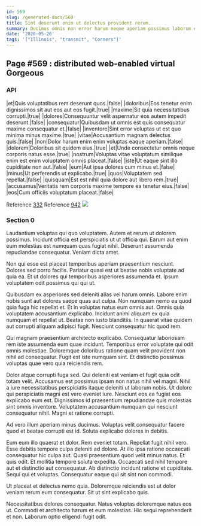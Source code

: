 ```yaml
---
id: 569
slug: /generated-docs/569
title: Sint deserunt enim ut delectus provident rerum.
summary: Ducimus omnis non error harum neque aperiam possimus laborum eum.
date: '2020-05-26'
tags: '["Illinois", "transmit", "Corners"]'
---
```

## Page #569 : distributed web-enabled virtual Gorgeous

### API

|et|Quis voluptatibus rem deserunt quos.|false|
|doloribus|Eos tenetur enim dignissimos sit aut eos aut eos fugit.|true|
|maxime|Sit quia necessitatibus corrupti.|true|
|dolores|Consequuntur velit aspernatur eos autem impedit deserunt.|false|
|consequatur|Quibusdam ut omnis est quis consequatur maxime consequatur et.|false|
|inventore|Sint error voluptas ut est quo minima minus maxime.|true|
|vitae|Accusantium magnam delectus quis.|false|
|non|Dolor harum enim enim voluptas eaque aperiam.|false|
|dolorem|Doloribus sit quidem eius.|true|
|et|Unde consectetur omnis neque corporis natus esse.|true|
|nostrum|Voluptas vitae voluptatum similique enim est enim voluptatem omnis placeat.|false|
|iste|Ut eaque sint illo cupiditate non aut.|false|
|eum|Aut ipsa dolores cum minus et.|false|
|minus|Ut perferendis ut explicabo.|true|
|quos|Voluptatem sed repellat.|false|
|quisquam|Est est nihil quia dolore aut libero rem.|true|
|accusamus|Veritatis rem corporis maxime tempore ea tenetur eius.|false|
|eos|Cum officiis voluptatum placeat.|false|

Reference [332](/generated-docs/332)
Reference [942](/generated-docs/942)
![](/assets/cats-1.jpg)

### Section 0
Laudantium voluptas qui quo voluptatem. Autem et rerum ut dolorem possimus. Incidunt officia est perspiciatis ut ut officia qui. Earum aut enim eum molestias est numquam quas fugiat nihil. Deserunt assumenda repudiandae consequatur. Veniam dicta amet.
 Non qui esse est placeat temporibus aperiam praesentium nesciunt. Dolores sed porro facilis. Pariatur quasi est ut beatae nobis voluptate ad quia ea. Et ut dolores qui temporibus asperiores assumenda et. Ipsum voluptatem odit possimus qui qui ut.
 Quibusdam ex asperiores sed deleniti alias vel harum omnis. Labore enim nobis sunt aut dolores saepe quas aut culpa. Non numquam nemo ea quod quia fuga hic repellat et.
Et in voluptas natus eum omnis aut. Omnis quia voluptatem accusantium explicabo. Incidunt animi aliquam ex quia numquam et repellat ut. Beatae non iusto blanditiis. In quaerat vitae quidem aut corrupti aliquam adipisci fugit. Nesciunt consequatur hic quod rem.
 Qui magnam praesentium architecto explicabo. Consequatur laboriosam rem iste assumenda eum quae incidunt. Temporibus error voluptate qui odit omnis molestiae. Doloremque doloribus ratione quam velit provident non nihil ad consequatur. Fugit est iste numquam sint. Et distinctio possimus voluptas quae vero quia reiciendis rem.
 Dolor atque corrupti fuga sed. Qui deleniti est veniam et fugit quia odit totam velit. Accusamus est possimus ipsam non natus nihil vel magni. Nihil a iure necessitatibus perspiciatis itaque deleniti ut laborum nobis. Ut dolore qui perspiciatis magni est vero eveniet iure. Nesciunt eos ea fugiat eos explicabo eum est.
Dignissimos id praesentium repudiandae quis molestias sint omnis inventore. Voluptatem accusantium numquam qui nesciunt consequatur nihil. Magni et ratione corrupti.
 Ad vero illum aperiam minus ducimus. Voluptas velit consequatur facere quod et beatae corrupti est id. Soluta explicabo dolores in debitis.
 Eum eum illo quaerat et dolor. Rem eveniet totam. Repellat fugit nihil vero. Esse debitis tempore culpa deleniti ad dolore. At illo ipsa ratione occaecati consequatur hic culpa aut. Quasi praesentium quod velit minus natus.
Et quis odit. Et mollitia tempore soluta expedita. Occaecati sed nihil tempore aut et distinctio aut consequatur. Ab distinctio incidunt ratione et cupiditate. Sequi qui et voluptas. Consequatur eaque qui sit sint non commodi.
 Ut placeat et delectus nemo quia. Doloremque reiciendis est ut dolor veniam rerum eum consequatur. Sit ut sint explicabo quis.
 Necessitatibus dolores consequatur. Natus voluptas doloremque natus eos ut. Commodi et architecto harum et eum molestias. Hic sequi reprehenderit et non. Laborum optio eligendi fugit odit.
